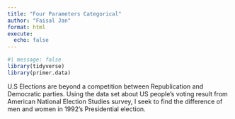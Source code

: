 ```yaml
---
title: "Four Parameters Categorical"
author: "Faisal Jan"
format: html
execute: 
  echo: false
---
```


```r
#| message: false
library(tidyverse)
library(primer.data)
```

U.S Elections are beyond a competition between Republication and Democratic parties. Using the data set about US people’s voting result from American National Election Studies survey, I seek to find the difference of men and women in 1992's Presidential election.
